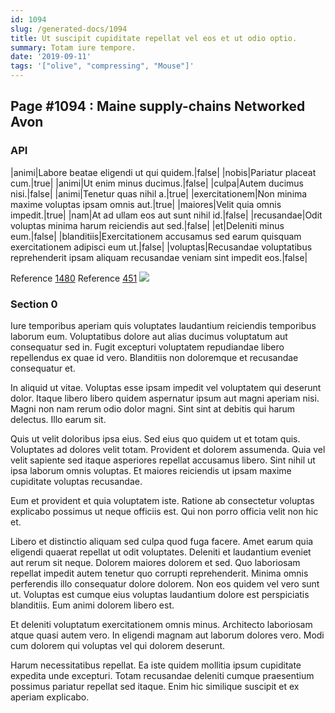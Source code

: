 ```yaml
---
id: 1094
slug: /generated-docs/1094
title: Ut suscipit cupiditate repellat vel eos et ut odio optio.
summary: Totam iure tempore.
date: '2019-09-11'
tags: '["olive", "compressing", "Mouse"]'
---
```


## Page #1094 : Maine supply-chains Networked Avon
### API

|animi|Labore beatae eligendi ut qui quidem.|false|
|nobis|Pariatur placeat cum.|true|
|animi|Ut enim minus ducimus.|false|
|culpa|Autem ducimus nisi.|false|
|animi|Tenetur quas nihil a.|true|
|exercitationem|Non minima maxime voluptas ipsam omnis aut.|true|
|maiores|Velit quia omnis impedit.|true|
|nam|At ad ullam eos aut sunt nihil id.|false|
|recusandae|Odit voluptas minima harum reiciendis aut sed.|false|
|et|Deleniti minus eum.|false|
|blanditiis|Exercitationem accusamus sed earum quisquam exercitationem adipisci eum ut.|false|
|voluptas|Recusandae voluptatibus reprehenderit ipsam aliquam recusandae veniam sint impedit eos.|false|

Reference [1480](/generated-docs/1480)
Reference [451](/generated-docs/451)
![](/assets/cats-0.jpg)

### Section 0
Iure temporibus aperiam quis voluptates laudantium reiciendis temporibus laborum eum. Voluptatibus dolore aut alias ducimus voluptatum aut consequatur sed in. Fugit excepturi voluptatem repudiandae libero repellendus ex quae id vero. Blanditiis non doloremque et recusandae consequatur et.
 In aliquid ut vitae. Voluptas esse ipsam impedit vel voluptatem qui deserunt dolor. Itaque libero libero quidem aspernatur ipsum aut magni aperiam nisi. Magni non nam rerum odio dolor magni. Sint sint at debitis qui harum delectus. Illo earum sit.
 Quis ut velit doloribus ipsa eius. Sed eius quo quidem ut et totam quis. Voluptates ad dolores velit totam.
Provident et dolorem assumenda. Quia vel velit sapiente sed itaque asperiores repellat accusamus libero. Sint nihil ut ipsa laborum omnis voluptas. Et maiores reiciendis ut ipsam maxime cupiditate voluptas recusandae.
 Eum et provident et quia voluptatem iste. Ratione ab consectetur voluptas explicabo possimus ut neque officiis est. Qui non porro officia velit non hic et.
 Libero et distinctio aliquam sed culpa quod fuga facere. Amet earum quia eligendi quaerat repellat ut odit voluptates. Deleniti et laudantium eveniet aut rerum sit neque.
Dolorem maiores dolorem et sed. Quo laboriosam repellat impedit autem tenetur quo corrupti reprehenderit. Minima omnis perferendis illo consequatur dolore dolorem. Non eos quidem vel vero sunt ut. Voluptas est cumque eius voluptas laudantium dolore est perspiciatis blanditiis. Eum animi dolorem libero est.
 Et deleniti voluptatum exercitationem omnis minus. Architecto laboriosam atque quasi autem vero. In eligendi magnam aut laborum dolores vero. Modi cum dolorem qui voluptas vel qui dolorem deserunt.
 Harum necessitatibus repellat. Ea iste quidem mollitia ipsum cupiditate expedita unde excepturi. Totam recusandae deleniti cumque praesentium possimus pariatur repellat sed itaque. Enim hic similique suscipit et ex aperiam explicabo.

